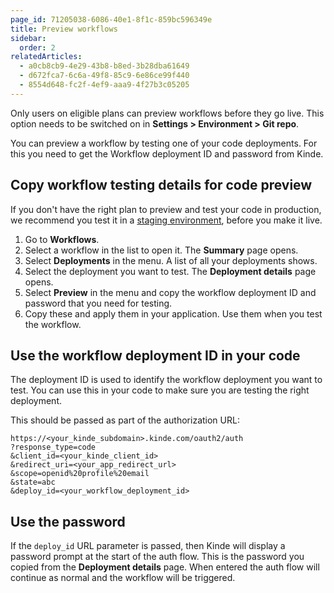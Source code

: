 ```yaml
---
page_id: 71205038-6086-40e1-8f1c-859bc596349e
title: Preview workflows
sidebar:
  order: 2
relatedArticles:
  - a0cb8cb9-4e29-43b8-b8ed-3b28dba61649
  - d672fca7-6c6a-49f8-85c9-6e86ce99f440
  - 8554d648-fc2f-4ef9-aaa9-4f27b3c05205
---
```


<Aside type="upgrade">

Only users on eligible plans can preview workflows before they go live. This option needs to be switched on in **Settings > Environment > Git repo**.

</Aside>

You can preview a workflow by testing one of your code deployments. For this you need to get the Workflow deployment ID and password from Kinde.

## Copy workflow testing details for code preview

If you don't have the right plan to preview and test your code in production, we recommend you test it in a [staging environment](/workflows/testing), before you make it live.

1. Go to **Workflows**.
2. Select a workflow in the list to open it. The **Summary** page opens.
3. Select **Deployments** in the menu. A list of all your deployments shows.
4. Select the deployment you want to test. The **Deployment details** page opens.
5. Select **Preview** in the menu and copy the workflow deployment ID and password that you need for testing.
6. Copy these and apply them in your application. Use them when you test the workflow.

## Use the workflow deployment ID in your code

The deployment ID is used to identify the workflow deployment you want to test. You can use this in your code to make sure you are testing the right deployment.

This should be passed as part of the authorization URL:

```
https://<your_kinde_subdomain>.kinde.com/oauth2/auth
?response_type=code
&client_id=<your_kinde_client_id>
&redirect_uri=<your_app_redirect_url>
&scope=openid%20profile%20email
&state=abc
&deploy_id=<your_workflow_deployment_id>
```

## Use the password

If the `deploy_id` URL parameter is passed, then Kinde will display a password prompt at the start of the auth flow. This is the password you copied from the **Deployment details** page. When entered the auth flow will continue as normal and the workflow will be triggered.
